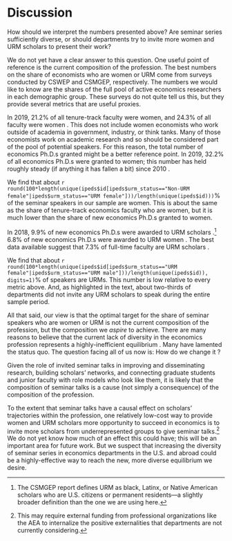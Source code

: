 # Discussion

How should we interpret the numbers presented above? Are seminar series sufficiently diverse, or should departments try to invite more women and URM scholars to present their work?

We do not yet have a clear answer to this question. One useful point of reference is the current composition of the profession. The best numbers on the share of economists who are women or URM come from surveys conducted by CSWEP and CSMGEP, respectively. The numbers we would like to know are the shares of the full pool of active economics researchers in each demographic group. These surveys do not quite tell us this, but they provide several metrics that are useful proxies.

In 2019, 21.2\% of all tenure-track faculty were women, and 24.3\% of all faculty were women \citep{cswep2020}. This does not include women economists who work outside of academia in government, industry, or think tanks. Many of those economists work on academic research and so should be considered part of the pool of potential speakers. For this reason, the total number of economics Ph.D.s granted might be a better reference point. In 2019, 32.2\% of all economics Ph.D.s were granted to women; this number has held roughly steady (if anything it has fallen a bit) since 2010 \citep{cswep2020}.

We find that about `r round(100*length(unique(ipeds$id[ipeds$urm_status=="Non-URM female"|ipeds$urm_status=="URM female"]))/length(unique(ipeds$id)))`\% of the seminar speakers in our sample are women. This is about the same as the share of tenure-track economics faculty who are women, but it is much lower than the share of new economics Ph.D.s granted to women.

In 2018, 9.9\% of new economics Ph.D.s were awarded to URM scholars \citep{csmgep2020}.^[The CSMGEP report defines URM as black, Latinx, or Native American scholars who are U.S. citizens or permanent residents---a slightly broader definition than the one we are using here.] 6.8\% of new economics Ph.D.s were awarded to URM women \citep{csmgep2020}. The best data available suggest that 7.3\% of full-time faculty are URM scholars \citep{csmgep2020}.

We find that about `r round(100*length(unique(ipeds$id[ipeds$urm_status=="URM female"|ipeds$urm_status=="URM male"]))/length(unique(ipeds$id)), digits=1)`\% of speakers are URMs. This number is low relative to every metric above. And, as highlighted in the text, about two-thirds of departments did not invite any URM scholars to speak during the entire sample period.

All that said, our view is that the optimal target for the share of seminar speakers who are women or URM is not the current composition of the profession, but the composition we *aspire* to achieve. There are many reasons to believe that the current lack of diversity in the economics profession represents a highly-inefficient equilibrium \citep{doleac_jel, Moon2020, lundberg_stearns}. Many have lamented the status quo. The question facing all of us now is: How do we change it \citep{buckles}?

Given the role of invited seminar talks in improving and disseminating research, building scholars' networks, and connecting graduate students and junior faculty with role models who look like them, it is likely that the composition of seminar talks is a cause (not simply a consequence) of the composition of the profession.

To the extent that seminar talks have a causal effect on scholars' trajectories within the profession, one relatively low-cost way to provide women and URM scholars more opportunity to succeed in economics is to invite more scholars from underrepresented groups to give seminar talks.^[This may require external funding from professional organizations like the AEA to internalize the positive externalities that departments are not currently considering.] We do not yet know how much of an effect this could have; this will be an important area for future work. But we suspect that increasing the diversity of seminar series in economics departments in the U.S. and abroad could be a highly-effective way to reach the new, more diverse equilibrium we desire.
